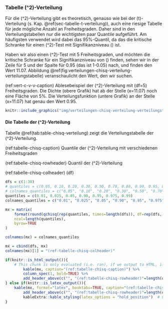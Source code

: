 ### Tabelle \(\chi^2\)-Verteilung {#sec-tabelle-chisq-verteilung}

Für die \(\chi^2\)-Verteilung gibt es theoretisch, genauso wie bei der \(t\)-Verteilung (s. Kap. \@ref(sec-tabelle-t-verteilung)), auch eine riesige Tabelle für jede mögliche Anzahl an Freiheitsgraden. Daher sind in den Verteilungstabellen nur die wichtigsten paar Quantile aufgeführt. Am häufigsten verwendet wird dabei das 95%-Quantil, da das die kritische Schranke für einen \(\chi^2\)-Test mit Signifikanzniveau \(\alpha=0.05\) ist.

Haben wir also einen \(\chi^2\)-Test mit 5 Freiheitsgraden, und möchten die kritische Schranke für ein Signifikanzniveau von \(\alpha=0.05\) finden, sehen wir in der Zeile für 5 und der Spalte für 0.95 (das ist 1-0.05) nach, und finden den Wert 11.07. Abbildung \@ref(fig:verteilungen-chisq-verteilung-verteilungstabelle) veranschaulicht den Wert, den wir suchen.

(ref:vert-c-v-v-caption) Ablesebeispiel der \(\chi^2\)-Verteilung mit \(df=5\) Freiheitsgraden. Die Dichte (obere Grafik) hat ab der Stelle \(x=11.07\) noch eine Fläche von 5%. Die Verteilungsfunktion (untere Grafik) an der Stelle \(x=11.07\) hat genau den Wert 0.95.

```r
knitr::include_graphics("img/verteilungen-chisq-verteilung-verteilungstabelle.png")
```


#### Die Tabelle der \(\chi^2\)-Verteilung {-}

Tabelle \@ref(tab:table-chisq-verteilung) zeigt die Verteilungstabelle der \(\chi^2\)-Verteilung.

(ref:tabelle-chisq-caption) Quantile der \(\chi^2\)-Verteilung mit verschiedenen Freiheitsgraden

(ref:tabelle-chisq-rowheader) Quantil der \(\chi^2\)-Verteilung

(ref:tabelle-chisq-colheader) \(\downarrow df\)

```r
dfs = c(1:30)
# quantiles = c(0.05, 0.10, 0.20, 0.30, 0.50, 0.70, 0.80, 0.90, 0.95, 0.99, 0.999)
# colnames_quantiles = c("0.05", "0.10", "0.20", "0.30", "0.50", "0.70", "0.80", "0.90", "0.95", "0.99", "0.999")
quantiles = c(0.01, 0.025, 0.05, 0.90, 0.95, 0.975, 0.99)
colnames_quantiles = c("0.01", "0.025", "0.05", "0.90", "0.95", "0.975", "0.99")

mx = matrix(
    format(round(qchisq(rep(quantiles, times=length(dfs)), df=rep(dfs, each=length(quantiles))), 3), nsmall=3),
    ncol=length(quantiles),
    byrow=TRUE
)

colnames(mx) = colnames_quantiles

mx = cbind(dfs, mx)
colnames(mx)[1] = "(ref:tabelle-chisq-colheader)"
```

```r
if(knitr::is_html_output()){
    # This chunk is only evaluated (i.e. ran), if we output to HTML, i.e. gitbook or epub
        kable(mx, caption="(ref:tabelle-chisq-caption)") %>%
        column_spec(1, bold=TRUE) %>%
        add_header_above(c("", "(ref:tabelle-chisq-rowheader)"=length(quantiles)))
} else if(knitr::is_latex_output()){
    kable(mx, format="latex", booktabs=TRUE, caption="(ref:tabelle-chisq-caption)") %>%
        add_header_above(c("", "(ref:tabelle-chisq-rowheader)"=length(quantiles))) %>%
        kableExtra::kable_styling(latex_options = "hold_position")  # Latex's [h!]
}
```



